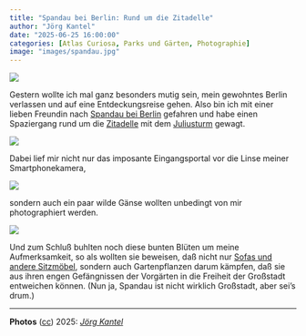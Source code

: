 ```yaml
---
title: "Spandau bei Berlin: Rund um die Zitadelle"
author: "Jörg Kantel"
date: "2025-06-25 16:00:00"
categories: [Atlas Curiosa, Parks und Gärten, Photographie]
image: "images/spandau.jpg"
---
```


[![](images/spandau-b.jpg)](https://www.flickr.com/photos/schockwellenreiter/54611281927/)

Gestern wollte ich mal ganz besonders mutig sein, mein gewohntes Berlin verlassen und auf eine Entdeckungsreise gehen. Also bin ich mit einer lieben Freundin nach [Spandau bei Berlin](https://de.wikipedia.org/wiki/Berlin-Spandau) gefahren und habe einen Spaziergang rund um die [Zitadelle](https://de.wikipedia.org/wiki/Zitadelle_Spandau) mit dem [Juliusturm](https://de.wikipedia.org/wiki/Zitadelle_Spandau#Juliusturm) gewagt.

[![](images/spandau01.jpg)](https://www.flickr.com/photos/schockwellenreiter/54612376948/)

Dabei lief mir nicht nur das imposante Eingangsportal vor die Linse meiner Smartphonekamera,

[![](images/spandau02.jpg)](https://www.flickr.com/photos/schockwellenreiter/54612165276/)

sondern auch ein paar wilde Gänse wollten unbedingt von mir photographiert werden.

[![](images/spandau03.jpg)](https://www.flickr.com/photos/schockwellenreiter/54612376788/)

Und zum Schluß buhlten noch diese bunten Blüten um meine Aufmerksamkeit, so als wollten sie beweisen, daß nicht nur [Sofas und andere Sitzmöbel](https://kantel.github.io/posts/2025062001_wohnsitz_priesterweg/), sondern auch Gartenpflanzen darum kämpfen, daß sie aus ihren engen Gefängnissen der Vorgärten in die Freiheit der Großstadt entweichen können. (Nun ja, Spandau ist nicht wirklich Großstadt, aber sei's drum.)

---

**Photos** ([cc](https://creativecommons.org/licenses/by-sa/4.0/deed.de)) 2025: *[Jörg Kantel](http://cognitiones.kantel-chaos-team.de/cv.html)*